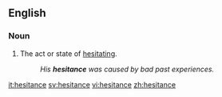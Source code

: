 ==English==

===Noun===
{{en-noun|-}}

# The act or state of [[hesitate|hesitating]].
#:''His '''hesitance''' was caused by bad past experiences.''

[[it:hesitance]]
[[sv:hesitance]]
[[vi:hesitance]]
[[zh:hesitance]]